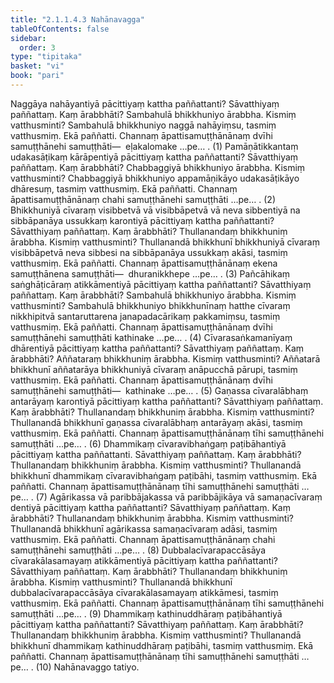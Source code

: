 ```yaml
---
title: "2.1.1.4.3 Nahānavagga"
tableOfContents: false
sidebar:
  order: 3
type: "tipitaka"
basket: "vi"
book: "pari"
---
```



<DynamicBreadcrumb />

<Division number="220" book="pari">

<Paragraph number="740" book="pari">
Naggāya nahāyantiyā pācittiyaṃ kattha paññattanti? Sāvatthiyaṃ paññattaṃ. Kaṃ ārabbhāti? Sambahulā bhikkhuniyo ārabbha. Kismiṃ vatthusminti? Sambahulā bhikkhuniyo naggā nahāyiṃsu, tasmiṃ vatthusmiṃ. Ekā paññatti. Channaṃ āpattisamuṭṭhānānaṃ dvīhi samuṭṭhānehi samuṭṭhāti—  eḷakalomake …pe… . (1)
</Paragraph>

<Paragraph number="741" book="pari">
Pamāṇātikkantaṃ udakasāṭikaṃ kārāpentiyā pācittiyaṃ kattha paññattanti? Sāvatthiyaṃ paññattaṃ. Kaṃ ārabbhāti? Chabbaggiyā bhikkhuniyo ārabbha. Kismiṃ vatthusminti? Chabbaggiyā bhikkhuniyo appamāṇikāyo udakasāṭikāyo dhāresuṃ, tasmiṃ vatthusmiṃ. Ekā paññatti. Channaṃ āpattisamuṭṭhānānaṃ chahi samuṭṭhānehi samuṭṭhāti …pe… . (2)
</Paragraph>

<Paragraph number="742" book="pari">
Bhikkhuniyā cīvaraṃ visibbetvā vā visibbāpetvā vā neva sibbentiyā na sibbāpanāya ussukkaṃ karontiyā pācittiyaṃ kattha paññattanti? Sāvatthiyaṃ paññattaṃ. Kaṃ ārabbhāti? Thullanandaṃ bhikkhuniṃ ārabbha. Kismiṃ vatthusminti? Thullanandā bhikkhunī bhikkhuniyā cīvaraṃ visibbāpetvā neva sibbesi na sibbāpanāya ussukkaṃ akāsi, tasmiṃ vatthusmiṃ. Ekā paññatti. Channaṃ āpattisamuṭṭhānānaṃ ekena samuṭṭhānena samuṭṭhāti—  dhuranikkhepe …pe… . (3)
</Paragraph>

<Paragraph number="743" book="pari">
Pañcāhikaṃ saṅghāṭicāraṃ atikkāmentiyā pācittiyaṃ kattha paññattanti? Sāvatthiyaṃ paññattaṃ. Kaṃ ārabbhāti? Sambahulā bhikkhuniyo ārabbha. Kismiṃ vatthusminti? Sambahulā bhikkhuniyo bhikkhunīnaṃ hatthe cīvaraṃ nikkhipitvā santaruttarena janapadacārikaṃ pakkamiṃsu, tasmiṃ vatthusmiṃ. Ekā paññatti. Channaṃ āpattisamuṭṭhānānaṃ dvīhi samuṭṭhānehi samuṭṭhāti kathinake …pe… . (4)
</Paragraph>

<Paragraph number="744" book="pari">
Cīvarasaṅkamanīyaṃ dhārentiyā pācittiyaṃ kattha paññattanti? Sāvatthiyaṃ paññattaṃ. Kaṃ ārabbhāti? Aññataraṃ bhikkhuniṃ ārabbha. Kismiṃ vatthusminti? Aññatarā bhikkhunī aññatarāya bhikkhuniyā cīvaraṃ anāpucchā pārupi, tasmiṃ vatthusmiṃ. Ekā paññatti. Channaṃ āpattisamuṭṭhānānaṃ dvīhi samuṭṭhānehi samuṭṭhāti—  kathinake …pe… . (5)
</Paragraph>

<Paragraph number="745" book="pari">
Gaṇassa cīvaralābhaṃ antarāyaṃ karontiyā pācittiyaṃ kattha paññattanti? Sāvatthiyaṃ paññattaṃ. Kaṃ ārabbhāti? Thullanandaṃ bhikkhuniṃ ārabbha. Kismiṃ vatthusminti? Thullanandā bhikkhunī gaṇassa cīvaralābhaṃ antarāyaṃ akāsi, tasmiṃ vatthusmiṃ. Ekā paññatti. Channaṃ āpattisamuṭṭhānānaṃ tīhi samuṭṭhānehi samuṭṭhāti …pe… . (6)
</Paragraph>

<Paragraph number="746" book="pari">
Dhammikaṃ cīvaravibhaṅgaṃ paṭibāhantiyā pācittiyaṃ kattha paññattanti. Sāvatthiyaṃ paññattaṃ. Kaṃ ārabbhāti? Thullanandaṃ bhikkhuniṃ ārabbha. Kismiṃ vatthusminti? Thullanandā bhikkhunī dhammikaṃ cīvaravibhaṅgaṃ paṭibāhi, tasmiṃ vatthusmiṃ. Ekā paññatti. Channaṃ āpattisamuṭṭhānānaṃ tīhi samuṭṭhānehi samuṭṭhāti …pe… . (7)
</Paragraph>

<Paragraph number="747" book="pari">
Agārikassa vā paribbājakassa vā paribbājikāya vā samaṇacīvaraṃ dentiyā pācittiyaṃ kattha paññattanti? Sāvatthiyaṃ paññattaṃ. Kaṃ ārabbhāti? Thullanandaṃ bhikkhuniṃ ārabbha. Kismiṃ vatthusminti? Thullanandā bhikkhunī agārikassa samaṇacīvaraṃ adāsi, tasmiṃ vatthusmiṃ. Ekā paññatti. Channaṃ āpattisamuṭṭhānānaṃ chahi samuṭṭhānehi samuṭṭhāti …pe… . (8)
</Paragraph>

<Paragraph number="748" book="pari">
Dubbalacīvarapaccāsāya cīvarakālasamayaṃ atikkāmentiyā pācittiyaṃ kattha paññattanti? Sāvatthiyaṃ paññattaṃ. Kaṃ ārabbhāti? Thullanandaṃ bhikkhuniṃ ārabbha. Kismiṃ vatthusminti? Thullanandā bhikkhunī dubbalacīvarapaccāsāya cīvarakālasamayaṃ atikkāmesi, tasmiṃ vatthusmiṃ. Ekā paññatti. Channaṃ āpattisamuṭṭhānānaṃ tīhi samuṭṭhānehi samuṭṭhāti …pe… . (9)
</Paragraph>

<Paragraph number="749" book="pari">
Dhammikaṃ kathinuddhāraṃ paṭibāhantiyā pācittiyaṃ kattha paññattanti? Sāvatthiyaṃ paññattaṃ. Kaṃ ārabbhāti? Thullanandaṃ bhikkhuniṃ ārabbha. Kismiṃ vatthusminti? Thullanandā bhikkhunī dhammikaṃ kathinuddhāraṃ paṭibāhi, tasmiṃ vatthusmiṃ. Ekā paññatti. Channaṃ āpattisamuṭṭhānānaṃ tīhi samuṭṭhānehi samuṭṭhāti …pe… . (10)

</Paragraph>
</Division>

<Paragraph number="750" type="center" book="pari">
Nahānavaggo tatiyo.
</Paragraph>